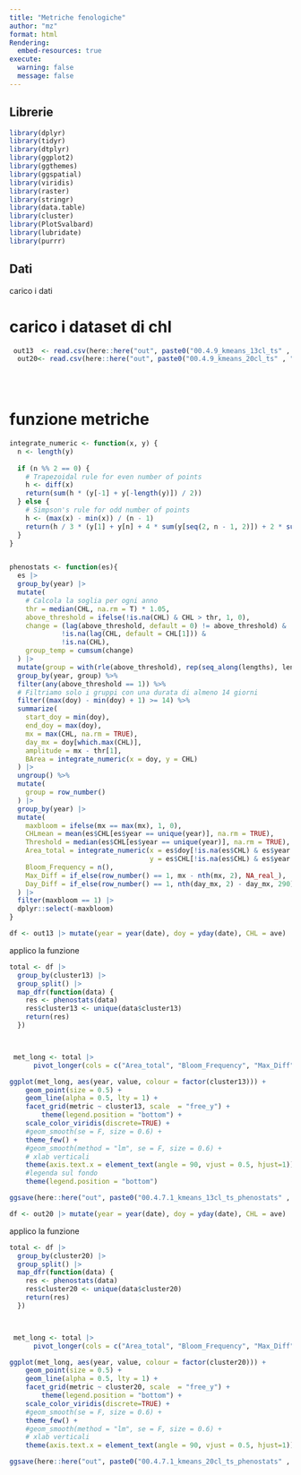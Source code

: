 ```yaml
---
title: "Metriche fenologiche"
author: "mz"
format: html
Rendering:
  embed-resources: true
execute:
  warning: false
  message: false
---
```


## Librerie

```r
library(dplyr)
library(tidyr)
library(dtplyr)
library(ggplot2)
library(ggthemes)
library(ggspatial)
library(viridis)
library(raster)
library(stringr)
library(data.table)
library(cluster)
library(PlotSvalbard)
library(lubridate)
library(purrr)
```

## Dati 

carico i dati



# carico i dataset di chl



```r

  
 out13  <- read.csv(here::here("out", paste0("00.4.9_kmeans_13cl_ts" , ".csv"))) |> mutate(date = as_date(date))
  out20<- read.csv(here::here("out", paste0("00.4.9_kmeans_20cl_ts" , ".csv"))) |> mutate(date = as_date(date))
  

  
```

# funzione metriche
```r
integrate_numeric <- function(x, y) {
  n <- length(y)
  
  if (n %% 2 == 0) {
    # Trapezoidal rule for even number of points
    h <- diff(x)
    return(sum(h * (y[-1] + y[-length(y)]) / 2))
  } else {
    # Simpson's rule for odd number of points
    h <- (max(x) - min(x)) / (n - 1)
    return(h / 3 * (y[1] + y[n] + 4 * sum(y[seq(2, n - 1, 2)]) + 2 * sum(y[seq(3, n - 2, 2)])))
  }
}


phenostats <- function(es){
  es |> 
  group_by(year) |>
  mutate(
    # Calcola la soglia per ogni anno
    thr = median(CHL, na.rm = T) * 1.05,
    above_threshold = ifelse(!is.na(CHL) & CHL > thr, 1, 0),
    change = (lag(above_threshold, default = 0) != above_threshold) & 
             !is.na(lag(CHL, default = CHL[1])) & 
             !is.na(CHL),
    group_temp = cumsum(change)
  ) |> 
  mutate(group = with(rle(above_threshold), rep(seq_along(lengths), lengths))) %>%
  group_by(year, group) %>%
  filter(any(above_threshold == 1)) %>%
  # Filtriamo solo i gruppi con una durata di almeno 14 giorni
  filter((max(doy) - min(doy) + 1) >= 14) %>%
  summarize(
    start_doy = min(doy),
    end_doy = max(doy),
    mx = max(CHL, na.rm = TRUE),
    day_mx = doy[which.max(CHL)],
    amplitude = mx - thr[1],
    BArea = integrate_numeric(x = doy, y = CHL)
  ) |> 
  ungroup() %>%
  mutate(
    group = row_number()
  ) |>
  group_by(year) |> 
  mutate(
    maxbloom = ifelse(mx == max(mx), 1, 0),
    CHLmean = mean(es$CHL[es$year == unique(year)], na.rm = TRUE),
    Threshold = median(es$CHL[es$year == unique(year)], na.rm = TRUE),
    Area_total = integrate_numeric(x = es$doy[!is.na(es$CHL) & es$year == unique(year)], 
                                   y = es$CHL[!is.na(es$CHL) & es$year == unique(year)]),
    Bloom_Frequency = n(),
    Max_Diff = if_else(row_number() == 1, mx - nth(mx, 2), NA_real_),
    Day_Diff = if_else(row_number() == 1, nth(day_mx, 2) - day_mx, 290)
  ) |> 
  filter(maxbloom == 1) |> 
  dplyr::select(-maxbloom) 
}

```



```r
df <- out13 |> mutate(year = year(date), doy = yday(date), CHL = ave) 
```

applico la funzione


```r
total <- df |> 
  group_by(cluster13) |> 
  group_split() |> 
  map_dfr(function(data) {
    res <- phenostats(data)
    res$cluster13 <- unique(data$cluster13)
    return(res)
  })



 met_long <- total |> 
      pivot_longer(cols = c("Area_total", "Bloom_Frequency", "Max_Diff", "Day_Diff", "day_mx", "amplitude", "BArea", "Threshold", "Bloom_Frequency", "start_doy"), names_to = "metric", values_to = "value")

```


```r
ggplot(met_long, aes(year, value, colour = factor(cluster13))) +
	geom_point(size = 0.5) +
	geom_line(alpha = 0.5, lty = 1) +
	facet_grid(metric ~ cluster13, scale  = "free_y") +
		theme(legend.position = "bottom") +
	scale_color_viridis(discrete=TRUE) +
	#geom_smooth(se = F, size = 0.6) +
	theme_few() +
	#geom_smooth(method = "lm", se = F, size = 0.6) +
	# xlab verticali
	theme(axis.text.x = element_text(angle = 90, vjust = 0.5, hjust=1)) +
	#legenda sul fondo
	theme(legend.position = "bottom")

ggsave(here::here("out", paste0("00.4.7.1_kmeans_13cl_ts_phenostats" , ".png")), width = 20, height = 20, units = "cm", dpi = 300) 


```





```r
df <- out20 |> mutate(year = year(date), doy = yday(date), CHL = ave) 
```

applico la funzione


```r
total <- df |> 
  group_by(cluster20) |> 
  group_split() |> 
  map_dfr(function(data) {
    res <- phenostats(data)
    res$cluster20 <- unique(data$cluster20)
    return(res)
  })



 met_long <- total |> 
      pivot_longer(cols = c("Area_total", "Bloom_Frequency", "Max_Diff", "Day_Diff", "day_mx", "amplitude", "BArea", "Threshold", "Bloom_Frequency", "start_doy"), names_to = "metric", values_to = "value")

```


```r
ggplot(met_long, aes(year, value, colour = factor(cluster20))) +
	geom_point(size = 0.5) +
	geom_line(alpha = 0.5, lty = 1) +
	facet_grid(metric ~ cluster20, scale  = "free_y") +
		theme(legend.position = "bottom") +
	scale_color_viridis(discrete=TRUE) +
	#geom_smooth(se = F, size = 0.6) +
	theme_few() +
	#geom_smooth(method = "lm", se = F, size = 0.6) +
	# xlab verticali
	theme(axis.text.x = element_text(angle = 90, vjust = 0.5, hjust=1)) 

ggsave(here::here("out", paste0("00.4.7.1_kmeans_20cl_ts_phenostats" , ".png")), width = 24, height = 20, units = "cm", dpi = 300)


```


